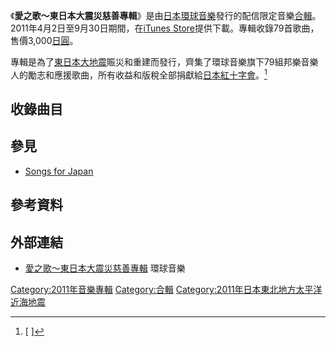 {{noteTA
|G1=JP Show
}}
{{Infobox Album 
| Name = 愛之歌～東日本大震災慈善專輯<br />{{lang|ja|アイのうた～東日本大震災チャリティ・アルバム}}
| Type = 合輯
| Artist = Various Artists
| Released = 2011年4月2日
| Format = [[音樂下載|音樂下載]]
| Recorded = 
| Genre = [[J-POP|J-POP]]
| Length =6小時
| Label = [[環球音樂_(日本)|環球音樂]]
| Producer =
| Reviews = 
| Chart position = 
| Certification = 
}}
《'''愛之歌～東日本大震災慈善專輯'''》是由[[日本|日本]][[環球音樂_(日本)|環球音樂]]發行的配信限定音樂[[合輯|合輯]]。2011年4月2日至9月30日期間，在[[iTunes|iTunes Store]]提供下載。專輯收錄79首歌曲，售價3,000[[日圓|日圓]]。

專輯是為了[[2011年日本東北地方太平洋近海地震|東日本大地震]]賑災和重建而發行，齊集了環球音樂旗下79組邦樂音樂人的勵志和應援歌曲，所有收益和版稅全部捐獻給[[日本紅十字會|日本紅十字會]]。<ref>[{{Cite web |url=http://www.oricon.co.jp/news/music/86172/full/?id=TOP1 |script-title=ja:ドリカム・福山ら79組、被災者支援コンピに参加 |accessdate=2011-04-03 |archive-date=2011-04-04 |archive-url=https://web.archive.org/web/20110404181636/http://www.oricon.co.jp/news/music/86172/full/?id=TOP1 |dead-url=no }} {{lang|ja|ドリカム・福山ら79組、被災者支援コンピに参加}}]</ref>

==收錄曲目==
{{tracklist
| headline = 第一張
| extra_column = 歌手
| writing_credits =
| title1 = [[Story|Story]]
| note1 = 
| extra1 = [[AI_(歌手)|AI]]
| length1 = 4:49
| title2 = {{lang|ja|[[守りたいもの|守りたいもの]]}}
| note2 = 
| extra2 = [[青山黛瑪|青山黛瑪]]
| length2 = 4:45
| title3 = UNI-VERSE
| note3 = 
| extra3 = [[飛鳥涼|ASKA]]
| length3 = 5:25
| title4 = {{lang|ja|晴レルヤ}}
| note4 = 
| extra4 = [[ET-KING|ET-KING]]
| length4 = 4:41
| title5 = {{lang|ja|人生の扉}}
| note5 = 
| extra5 = [[稻垣潤一|稻垣潤一]] duet with [[白鳥英美子|白鳥英美子]]&[[白鳥マイカ|白鳥マイカ]]
| length5 = 5:47
| title6 = {{lang|ja|答え}}
| note6 = 
| extra6 = [[井上愛|井上愛]]
| length6 = 4:19
| title7 = 1.2.3.4.
| note7 = 
| extra7 = [[IMALU|IMALU]]
| length7 = 3:37
| title8 = {{lang|ja|モクバノユメ}}
| note8 = 
| extra8 = [[イラナ|イラナ]]
| length8 = 3:57
| title9 = {{lang|ja|[[線香花火_(INFINITY16の曲)|線香花火]]}}
| note9 = 
| extra9 = [[INFINITY_16|INFINITY 16]] welcomez [[GOKI|GOKI]]
| length9 = 6:01
| title10 = {{lang|ja|[[バナナ・マンゴー・ハイスクール/12の34で泣いて_with_涙四姉妹|バナナ・マンゴー・ハイスクール]]}}
| note10 = 
| extra10 = [[惠比壽麝香葡萄|惠比壽麝香葡萄]]
| length10 = 3:38
| title11 = {{lang|ja|[[俺たちの明日|俺たちの明日]]}}
| note11 = 
| extra11 = [[ELEPHANT_KASHIMASHI|ELEPHANT KASHIMASHI]]
| length11 = 6:16
| title12 = mother&boy
| note12 = 
| extra12 = [[OLDE_WORLDE|OLDE WORLDE]]
| length12 = 3:00
| title13 = {{lang|ja|[[贈る言葉|贈る言葉]]}}
| note13 = 
| extra13 = [[海援隊_(音樂團體)|海援隊]]
| length13 = 4:08
| title14 = {{lang|ja|時には昔の話を}}
| note14 = 
| extra14 = [[加藤登紀子|加藤登紀子]]
| length14 = 4:05
| title15 = LIFE
| note15 = 
| extra15 = [[自由音樂|自由音樂]]
| length15 = 4:18
| title16 = Flying high
| note16 = 
| extra16 = [[GOOD_4_NOTHING|GOOD 4 NOTHING]]
| length16 = 3:20
| title17 = {{lang|ja|[[愛唄|愛唄]]}}
| note17 = 
| extra17 = [[GReeeeN|GReeeeN]]
| length17 = 3:56
| title18 = [[1107_(曲)|1107]]
| note18 = 
| extra18 = [[CRAZY_KEN_BAND|CRAZY KEN BAND]]
| length18 = 4:18
| title19 = You can fly
| note19 = 
| extra19 = [[KG_(R&B)|KG]]
| length19 = 4:38
| title20 = ONE FOR EVERYONE
| note20 = 
| extra20 = [[GODIEGO|GODIEGO]]
| length20 = 3:57
}}
{{tracklist
| headline = 第二張
| extra_column = 歌手
| writing_credits =
| title1 = we can go anywhere
| note1 = 
| extra1 = [[小柳由紀|小柳由紀]]
| length1 = 4:08
| title2 = {{lang|ja|めぐり逢い}}
| note2 = 
| extra2 = [[西城秀樹|西城秀樹]]
| length2 = 5:11
| title3 = ぼくのとなりにいてくれませんか?
| note3 = 
| extra3 = [[C&K|C&K]]
| length3 = 5:00
| title4 = {{lang|ja|[[ホントだよ|ホントだよ]]}}
| note4 = 
| extra4 = [[柴咲幸|柴咲幸]]
| length4 = 4:15
| title5 = {{lang|ja|[[ナツラブ|ナツラブ]]}}
| note5 = 
| extra5 = [[Juliet_(音樂團體)|Juliet]]
| length5 = 4:10
| title6 = {{lang|ja|時代}}
| note6 = 
| extra6 = {{lang|ja|[[樹里からん|樹里からん]]}}
| length6 = 5:52
| title7 = {{lang|ja|祈り}}
| note7 = 
| extra7 = [[SING_LIKE_TALKING|SING LIKE TALKING]]
| length7 = 6:31
| title8 = What If
| note8 = 
| extra8 = [[ALLiSTER|ALLiSTER]]
| length8 = 3:47
| title9 = {{lang|ja|[[ヒバリのこころ|ヒバリのこころ]]}}
| note9 = 
| extra9 = [[SPITZ|SPITZ]]
| length9 = 4:21
| title10 = {{lang|ja|[[君のすべてに|君のすべてに]]}}
| note10 = 
| extra10 = [[Spontania|Spontania]] feat.[[JUJU|JUJU]]
| length10 = 4:25
| title11 = {{lang|ja|i BELIEVE〜星に願いを}}
| note11 = 
| extra11 = [[So'_Fly|So' Fly]]
| length11 = 5:22
| title12 = rain
| note12 = 
| extra12 = [[SoulJa|SoulJa]]
| length12 = 4:21
| title13 = {{lang|ja|道標(みちしるべ)}}
| note13 = 
| extra13 = [[高野寬|高野寬]]
| length13 = 3:48
| title14 = {{lang|ja|約束の唄}}
| note14 = 
| extra14 = [[Dirty_Old_Men|Dirty Old Men]]
| length14 = 4:01
| title15 = {{lang|ja|鍵をかけて}}
| note15 = 
| extra15 = CHiE
| length15 = 4:02
| title16 = {{lang|ja|まわせ大きな地球儀}}
| note16 = 
| extra16 = [[恰克|Chage]]
| length16 = 6:14
| title17 = {{lang|ja|卒業〜一つずつ君は抱きしめて〜}}
| note17 = Piano Ver.
| extra17 = [[Chara|Chara]]
| length17 = 4:46
| title18 = [[まごころ|まごころ]]
| note18 = 
| extra18 = [[超新星_(音樂團體)|超新星]]
| length18 = 4:30
| title19 = {{lang|ja|[[ベイビー・アイラブユー|ベイビー・アイラブユー]]}}
| note19 = 
| extra19 = [[TEE_(歌手)|TEE]]
| length19 = 5:05
| title20 = Let It Go
| note20 = 
| extra20 = [[DJ_MAYUMI|DJ MAYUMI]] feat. [[SATOMI'|SATOMI']]
| length20 = 4:04
}}
{{tracklist
| headline = 第三張
| extra_column = 歌手
| writing_credits =
| title1 = {{lang|ja| [[あと1cmのミライ|想い]]}}
| note1 = Version D☆DATE
| extra1 = [[D☆DATE|D☆DATE]]
| length1 = 4:43
| title2 = BEAUTIFUL WORLD
| note2 = 
| extra2 = [[10-FEET|10-FEET]]
| length2 = 3:49
| title3 = {{lang|ja|会いにいこう}}
| note3 = 
| extra3 = [[童子-T|童子-T]]
| length3 = 4:07
| title4 = Shining Star
| note4 = 
| extra4 = [[導樂|導樂]]
| length4 = 4:15
| title5 = {{lang|ja|[[夢を信じて|夢を信じて]]}}
| note5 = 
| extra5 = [[德永英明|德永英明]]
| length5 = 4:49
| title6 = {{lang|ja|[[何度でも|何度でも]]}}
| note6 = 
| extra6 = [[DREAMS_COME_TRUE|DREAMS COME TRUE]]
| length6 = 3:42
| title7 = {{lang|ja|タカラモノ〜この声がなくなるまで〜}}
| note7 = 
| extra7 = [[中村_直人|NAOTO INTI RAYMI]]
| length7 = 4:21
| title8 = TRY AGAIN
| note8 = 
| extra8 = [[長淵剛|長淵剛]]
| length8 = 5:33
| title9 = {{lang|ja|愛でぬりつぶせ}}
| note9 = 
| extra9 = [[The_Birthday|The Birthday]]
| length9 = 4:29
| title10 = Kiss Me
| note10 = 
| extra10 = Happiness
| length10 = 4:19
| title11 = {{lang|ja|待ちあわせ}}
| note11 = ゆめうつつバージョン
| extra11 = [[HUMBERT_HUMBERT|HUMBERT HUMBERT]]
| length11 = 3:49
| title12 = The Wind Forest
| note12 = 
| extra12 = [[久石讓|久石讓]]
| length12 = 4:54
| title13 = {{lang|ja|[[声をきかせて|声をきかせて]]}}
| note13 = 
| extra13 = [[BIGBANG|BIGBANG]]
| length13 = 4:13
| title14 = {{lang|ja|[[Timing_(曲)|タイミング 〜Timing〜]]}}
| note14 = 
| extra14 = [[徐若瑄|徐若瑄]]
| length14 = 3:44
| title15 = {{lang|ja|[[また君に恋してる|また君に恋してる]]}}
| note15 = {{lang|ja|アカペラ・ヴァージョン}}
| extra15 = [[Biribanban|Biribanban]]
| length15 = 3:37
| title16 = {{lang|ja|大丈夫}}
| note16 = 
| extra16 = [[Hilcrhyme|Hilcrhyme]]
| length16 = 4:58
| title17 = AZIAN LUV feat.[[JOYSTICKK|JOYSTICKK]],[[CIMBA|CIMBA]]
| note17 = 
| extra17 = [[FILLMORE|FILLMORE]]
| length17 = 3:43
| title18 = {{lang|ja|群青 〜ultramarine〜}}
| note18 = the first edition
| extra18 = [[福山雅治|福山雅治]]
| length18 = 4:31
| title19 = {{lang|ja|絶対}}
| note19 = 
| extra19 = [[BES|BES]]
| length19 = 5:00
| title20 = {{lang|ja|[[もう二度と…|もう二度と…]]}}
| note20 = 
| extra20 = [[BENI|BENI]]
| length20 = 5:46
}}
{{tracklist
| headline = 第四張
| extra_column = 歌手
| writing_credits =
| title1 = {{lang|ja|みらい小説}}
| note1 = 
| extra1 = {{lang|ja|[[ほたる日和|ほたる日和]]}}
| length1 = 5:01
| title2 = {{lang|ja|帰り道}}
| note2 = 
| extra2 = [[舞花|舞花]]
| length2 = 5:38
| title3 = {{lang|ja|I'LL BE THERE feat.[[Monday満ちる|Monday満ちる]]}}
| note3 = 
| extra3 = [[MAKAI|MAKAI]]
| length3 = 4:50
| title4 = LOVE SONG
| note4 = 
| extra4 = [[真崎ゆか|真崎ゆか]]
| length4 = 4:52
| title5 = {{lang|ja|[[いくつの夜明けを数えたら|いくつの夜明けを数えたら]]}}
| note5 = 
| extra5 = [[松田聖子|松田聖子]]
| length5 = 5:03
| title6 = {{lang|ja|[[だんだん#いのちの歌|いのちの歌]]}}
| note6 = 
| extra6 = [[茉奈佳奈|茉奈佳奈]]
| length6 = 4:26
| title7 = Deep into You
| note7 = 
| extra7 = MARIA
| length7 = 3:57
| title8 = It's OK
| note8 = 
| extra8 = [[Ms.OOJA|Ms.OOJA]]
| length8 = 4:22
| title9 = {{lang|ja|道しるべ}}
| note9 = 
| extra9 = [[大和美姬丸|mihimaru GT]]
| length9 = 5:04
| title10 = {{lang|ja| アシタもしもキミがいない…}}
| note10 = 
| extra10 = [[MINMI|MINMI]]
| length10 = 8:00
| title11 = ヒノマルパワー〜君の力〜
| note11 = 
| extra11 = [[鈴木紗理奈|MUNEHIRO]]
| length11 = 4:25
| title12 = {{lang|ja|[[ずっとそばに…|ずっとそばに…]]}}
| note12 = 
| extra12 = [[Metis|Metis]]
| length12 = 4:47
| title13 = {{lang|ja|明日、キミと手をつなぐよ}}
| note13 = 
| extra13 = [[ももちひろこ|ももちひろこ]]
| length13 = 4:24
| title14 = Simple is Best
| note14 = 
| extra14 = [[矢井田瞳|矢井田瞳]]
| length14 = 3:47
| title15 = {{lang|ja|君と見てた空}}
| note15 = 
| extra15 = [[山崎將義|山崎將義]]
| length15 = 4:12
| title16 = [[LAUGH_IT_OUT|LAUGH IT OUT]]
| note16 = 
| extra16 = [[RIZE|RIZE]] with [[市原隼人|隼人]]
| length16 = 3:44
| title17 = {{lang|ja|空を見上げていたんだ}}
| note17 = 
| extra17 = [[RUMI|RUMI]]
| length17 = 5:16
| title18 = ハルアシンメトリー
| note18 = 
| extra18 = [[LONELY↑D|LONELY↑D]]
| length18 = 4:02
| title19 = [[Thinking_of_you|Thinking of you]]
| note19 = 
| extra19 = [[WISE|WISE]]
| length19 = 5:28
}}

==參見==
*[[Songs_for_Japan|Songs for Japan]]

==參考資料==
{{Reflist}}

==外部連結==
*[https://web.archive.org/web/20110404110756/http://www.universal-music.co.jp/um3/ainouta/ 愛之歌～東日本大震災慈善專輯] 環球音樂

{{DEFAULTSORT:Ai no Uta Higashinihon Daishinsai Charitei Arubamu}}
[[Category:2011年音樂專輯|Category:2011年音樂專輯]]
[[Category:合輯|Category:合輯]]
[[Category:2011年日本東北地方太平洋近海地震|Category:2011年日本東北地方太平洋近海地震]]
